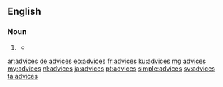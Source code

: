 ==English==

===Noun===
{{head|en}}

# {{context|obsolete|lang=en}} {{plural of|advice}}
#* {{quote-book|1869|title=The Discipline of the Society of Friends of Iowa Yearly Meeting|author=Society of Friends Iowa Yearly Meeting|page=65|url=http://books.google.com/books?id=sCfE6F3ldFYC&pg=PA65&dq=advices&num=100
|passage=It is desired that the following advices be deliberately read in each subordinate select meeting, at least once in the year:}}

[[ar:advices]]
[[de:advices]]
[[eo:advices]]
[[fr:advices]]
[[ku:advices]]
[[mg:advices]]
[[my:advices]]
[[nl:advices]]
[[ja:advices]]
[[pt:advices]]
[[simple:advices]]
[[sv:advices]]
[[ta:advices]]